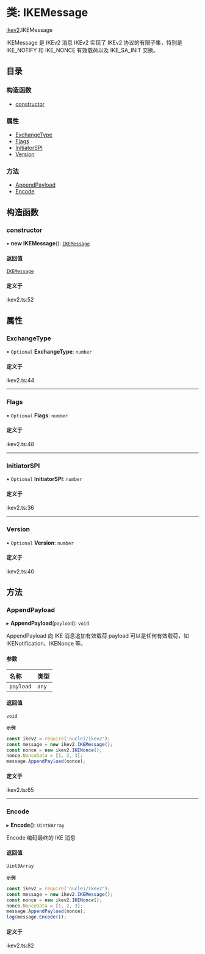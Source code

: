# 类: IKEMessage

[ikev2](/templates/protocols/javascript/modules/ikev2).IKEMessage

IKEMessage 是 IKEv2 消息
IKEv2 实现了 IKEv2 协议的有限子集，特别是
IKE_NOTIFY 和 IKE_NONCE 有效载荷以及 IKE_SA_INIT 交换。

## 目录

### 构造函数

- [constructor](/templates/protocols/javascript/modules/ikev2.IKEMessage#constructor)

### 属性

- [ExchangeType](/templates/protocols/javascript/modules/ikev2.IKEMessage#exchangetype)
- [Flags](/templates/protocols/javascript/modules/ikev2.IKEMessage#flags)
- [InitiatorSPI](/templates/protocols/javascript/modules/ikev2.IKEMessage#initiatorspi)
- [Version](/templates/protocols/javascript/modules/ikev2.IKEMessage#version)

### 方法

- [AppendPayload](/templates/protocols/javascript/modules/ikev2.IKEMessage#appendpayload)
- [Encode](/templates/protocols/javascript/modules/ikev2.IKEMessage#encode)

## 构造函数

### constructor

• **new IKEMessage**(): [`IKEMessage`](/templates/protocols/javascript/modules/ikev2.IKEMessage)

#### 返回值

[`IKEMessage`](/templates/protocols/javascript/modules/ikev2.IKEMessage)

#### 定义于

ikev2.ts:52

## 属性

### ExchangeType

• `Optional` **ExchangeType**: `number`

#### 定义于

ikev2.ts:44

___

### Flags

• `Optional` **Flags**: `number`

#### 定义于

ikev2.ts:48

___

### InitiatorSPI

• `Optional` **InitiatorSPI**: `number`

#### 定义于

ikev2.ts:36

___

### Version

• `Optional` **Version**: `number`

#### 定义于

ikev2.ts:40

## 方法

### AppendPayload

▸ **AppendPayload**(`payload`): `void`

AppendPayload 向 IKE 消息追加有效载荷
payload 可以是任何有效载荷，如 IKENotification、IKENonce 等。

#### 参数

| 名称 | 类型 |
| :------ | :------ |
| `payload` | `any` |

#### 返回值

`void`

**`示例`**

```javascript
const ikev2 = require('nuclei/ikev2');
const message = new ikev2.IKEMessage();
const nonce = new ikev2.IKENonce();
nonce.NonceData = [1, 2, 3];
message.AppendPayload(nonce);
```

#### 定义于

ikev2.ts:65

___

### Encode

▸ **Encode**(): `Uint8Array`

Encode 编码最终的 IKE 消息

#### 返回值

`Uint8Array`

**`示例`**

```javascript
const ikev2 = require('nuclei/ikev2');
const message = new ikev2.IKEMessage();
const nonce = new ikev2.IKENonce();
nonce.NonceData = [1, 2, 3];
message.AppendPayload(nonce);
log(message.Encode());
```

#### 定义于

ikev2.ts:82
